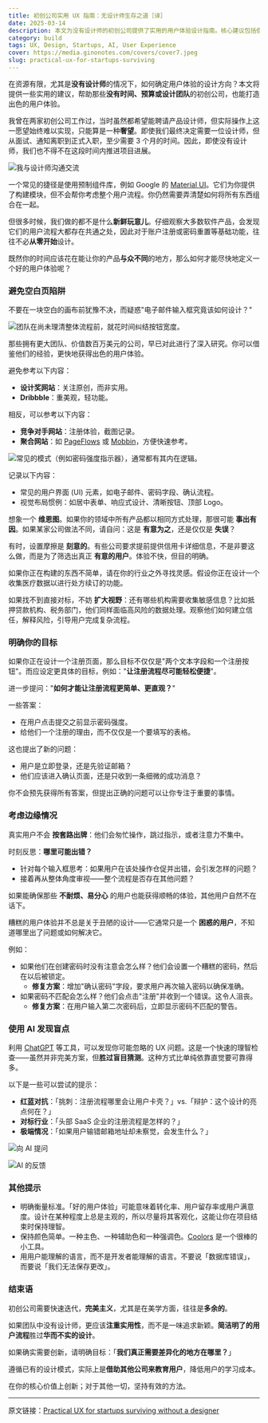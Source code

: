 ```yaml
---
title: 初创公司实用 UX 指南：无设计师生存之道［译］
date: 2025-03-14
description: 本文为没有设计师的初创公司提供了实用的用户体验设计指南。核心建议包括借鉴成熟的设计模式和竞争对手经验，避免从零开始；明确设计目标并思考用户可能遇到的极端情况；利用 AI 工具进行快速评估；关注用户体验的可衡量指标；保持设计的简洁和用户友好；以及在非核心功能上遵循已有的用户习惯。文章强调实用性胜过创新性，尤其是在资源有限的情况下，借鉴成熟模式能更快地提升用户体验并降低用户学习成本。
category: build
tags: UX, Design, Startups, AI, User Experience
cover: https://media.ginonotes.com/covers/cover7.jpeg
slug: practical-ux-for-startups-surviving
---
```


在资源有限，尤其是**没有设计师**的情况下，如何确定用户体验的设计方向？本文将提供一些实用的建议，帮助那些**没有时间、预算或设计团队**的初创公司，也能打造出色的用户体验。

我曾在两家初创公司工作过，当时虽然都希望能聘请产品设计师，但实际操作上这一愿望始终难以实现，只能算是一种**奢望**。即使我们最终决定需要一位设计师，但从面试、通知离职到正式入职，至少需要 3 个月的时间。因此，即使没有设计师，我们也不得不在这段时间内推进项目进展。

![我与设计师沟通交流](https://media.ginonotes.com/images/20250314_practical_ux_for_startups_surviving/talk_to_designer.webp)

一个常见的捷径是使用预制组件库，例如 Google 的 [Material UI](https://m2.material.io/design)。它们为你提供了构建模块，但不会帮你考虑整个用户流程。你仍然需要弄清楚如何将所有东西组合在一起。

但很多时候，我们做的都不是什么**新鲜玩意儿**。仔细观察大多数软件产品，会发现它们的用户流程大都存在共通之处，因此对于账户注册或密码重置等基础功能，往往不必**从零开始**设计。

既然你的时间应该花在能让你的产品**与众不同**的地方，那么如何才能尽快地定义一个好的用户体验呢？

### 避免空白页陷阱

不要在一块空白的画布前犹豫不决，而疑惑"电子邮件输入框究竟该如何设计？"

![团队在尚未理清整体流程前，就花时间纠结按钮宽度。](https://media.ginonotes.com/images/20250314_practical_ux_for_startups_surviving/team_struggle.webp)

那些拥有更大团队、价值数百万美元的公司，早已对此进行了深入研究。你可以借鉴他们的经验，更快地获得出色的用户体验。

避免参考以下内容：

*   **设计奖网站**：关注原创，而非实用。
*   **Dribbble**：重美观，轻功能。

相反，可以参考以下内容：

*   **竞争对手网站**：注册体验，截图记录。
*   **聚合网站**：如 [PageFlows](https://pageflows.com/) 或 [Mobbin](https://mobbin.com/)，方便快速参考。

![常见的模式（例如密码强度指示器），通常都有其内在逻辑。](https://media.ginonotes.com/images/20250314_practical_ux_for_startups_surviving/common_patterns.webp)

记录以下内容：

*   常见的用户界面 (UI) 元素，如电子邮件、密码字段、确认流程。
*   视觉布局惯例：如居中表单、响应式设计、清晰按钮、顶部 Logo。

想象一个 **维恩图**。如果你的领域中所有产品都以相同方式处理，那很可能 **事出有因**。如果某家公司做法不同，请自问：这是 **有意为之**，还是仅仅是 **失误**？

有时，设置摩擦是 **刻意的**。有些公司要求提前提供信用卡详细信息，不是非要这么做，而是为了筛选出真正 **有意的用户**。体验不快，但目的明确。

如果你正在构建的东西不简单，请在你的行业之外寻找灵感。假设你正在设计一个收集医疗数据以进行处方续订的功能。

如果找不到直接对标，不妨 **扩大视野**：还有哪些机构需要收集敏感信息？比如抵押贷款机构、税务部门，他们同样面临高风险的数据处理。观察他们如何建立信任，解释风险，引导用户完成复杂流程。

### 明确你的目标

如果你正在设计一个注册页面，那么目标不仅仅是"两个文本字段和一个注册按钮"。而应设定更具体的目标，例如："**让注册流程尽可能轻松便捷**"。

进一步提问："**如何才能让注册流程更简单、更直观？**"

一些答案：

*   在用户点击提交之前显示密码强度。
*   给他们一个注册的理由，而不仅仅是一个要填写的表格。

这也提出了新的问题：

*   用户是立即登录，还是先验证邮箱？
*   他们应该进入确认页面，还是只收到一条细微的成功消息？

你不会预先获得所有答案，但提出正确的问题可以让你专注于重要的事情。

### 考虑边缘情况

真实用户不会 **按套路出牌**：他们会匆忙操作，跳过指示，或者注意力不集中。

时刻反思：**哪里可能出错？**

*   针对每个输入框思考：如果用户在该处操作仓促并出错，会引发怎样的问题？
*   接着再从整体角度审视——整个流程是否存在其他问题？

如果能确保那些 **不耐烦、易分心** 的用户也能获得顺畅的体验，其他用户自然不在话下。

糟糕的用户体验并不总是关于丑陋的设计——它通常只是一个 **困惑的用户**，不知道哪里出了问题或如何解决它。

例如：

*   如果他们在创建密码时没有注意会怎么样？他们会设置一个糟糕的密码，然后在以后被锁定。
    *   **修复方案**：增加"确认密码"字段，要求用户再次输入密码以确保准确。
*   如果密码不匹配会怎么样？他们会点击"注册"并收到一个错误。这令人沮丧。
    *   **修复方案**：在用户输入第二次密码后，立即显示密码不匹配的警告。

### 使用 AI 发现盲点

利用 [ChatGPT](https://openai.com/blog/chatgpt) 等工具，可以发现你可能忽略的 UX 问题。这是一个快速的理智检查——虽然并非完美方案，但**胜过盲目猜测**。这种方式比单纯依靠直觉要可靠得多。

以下是一些可以尝试的提示：

* **红蓝对抗**：「挑刺：注册流程哪里会让用户卡壳？」vs.「辩护：这个设计的亮点何在？」
* **对标行业**：「头部 SaaS 企业的注册流程是怎样的？」
* **极端情况**：「如果用户输错邮箱地址却未察觉，会发生什么？」

![向 AI 提问](https://media.ginonotes.com/images/20250314_practical_ux_for_startups_surviving/ai_checker.webp)

![AI 的反馈](https://media.ginonotes.com/images/20250314_practical_ux_for_startups_surviving/ai_checker_response.webp)

### 其他提示

* 明确衡量标准。「好的用户体验」可能意味着转化率、用户留存率或用户满意度。设计在某种程度上总是主观的，所以尽量将其客观化，这能让你在项目结束时保持理智。
* 保持颜色简单。一种主色、一种辅助色和一种强调色。[Coolors](https://coolors.co/) 是一个很棒的小工具。
* 用用户能理解的语言，而不是开发者能理解的语言。不要说「数据库错误」，而要说「我们无法保存更改」。

### 结束语

初创公司需要快速迭代，**完美主义**，尤其是在美学方面，往往是**多余的**。

如果团队中没有设计师，更应该**注重实用性**，而不是一味追求新颖。**简洁明了的用户流程**胜过**华而不实的设计**。

如果确实需要创新，请明确目标：「**我们真正需要差异化的地方在哪里？**」

遵循已有的设计模式，实际上是**借助其他公司来教育用户**，降低用户的学习成本。

在你的核心价值上创新；对于其他一切，坚持有效的方法。

---

原文链接：[Practical UX for startups surviving without a designer](https://www.tibinotes.com/p/practical-ux-for-startups-surviving)